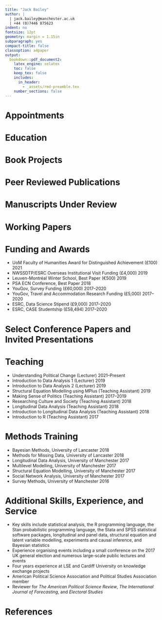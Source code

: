 ```yaml
---
title: "Jack Bailey"
author: |
  | jack.bailey@manchester.ac.uk
  | +44 (0)7446 875623
indent: no
fontsize: 12pt
geometry: margin = 1.15in
subparagraph: yes
compact-title: false
classoption: a4paper
output: 
  bookdown::pdf_document2: 
    latex_engine: xelatex
    toc: false
    keep_tex: false
    includes:
      in_header:
        - _assets/rmd-preamble.tex
    number_sections: false
---
```


# Appointments

\begin{minipage}[t]{\linewidth}
\textbf{Lecturer in Quantitative Politics} \hfill 2023--Present\\
\emph{The University of Manchester}\\
\end{minipage}

\begin{minipage}[t]{\linewidth}
\textbf{Research Associate on the British Election Study} \hfill 2020--2023\\
\emph{The University of Manchester}\\
\end{minipage}

\begin{minipage}[t]{\linewidth}
\textbf{Visiting Fellow} \hfill Sept--Dec 2019\\
\emph{The University of Texas at Austin}
\end{minipage}


# Education

\begin{minipage}[t]{\linewidth}
\textbf{PhD Politics} \hfill 2017--2022\\
\emph{The University of Manchester}\\
\end{minipage}

\begin{minipage}[t]{\linewidth}
\textbf{PGDip Social Research Methods and Statistics} \hfill 2016--2017\\
\emph{The University of Manchester}\\
\end{minipage}

\begin{minipage}[t]{\linewidth}
\textbf{MA Politics} \hfill 2011--2012 \\
\emph{The University of Sheffield}\\
\end{minipage}

\begin{minipage}[t]{\linewidth}
\textbf{BA (Hons.) Business Management} \hfill 2008--2011 \\
\emph{The University of Sheffield}
\end{minipage}


# Book Projects

\begin{minipage}[t]{\linewidth}
Fieldhouse, E.; Green, J.; Evans. G.; Mellon, J.; Prosser, C.; and Bailey, J. (2024). \emph{Electoral Realignment}. Under contract at Oxford University Press\\
\end{minipage}

# Peer Reviewed Publications

\begin{minipage}[t]{\linewidth}
Fieldhouse, E. and Bailey, J. (2023). A New Electoral Map? Brexit, Realignment and the Changing Geography of Party Support in England. \emph{Political Geography}.\\
\end{minipage}

\begin{minipage}[t]{\linewidth}
Bailey, J. (2021). Political Surveys Bias Self-Reported Economic Perceptions. \emph{Public Opinion Quarterly}. Available at: https://doi.org/10.33774/apsa-2021-13lpq.\\
\end{minipage}

\begin{minipage}[t]{\linewidth}
Mellon, J.; Bailey, J. \& Prosser, C. (2021). How Do Coronavirus Attitudes Fit into Britain's Ideological Landscape? \emph{Parliamentary Affairs}. Available at: https://doi.org/10.1093/pa/gsab030.\\
\end{minipage}

\begin{minipage}[t]{\linewidth}
Fieldhouse, E.; Cutts, D. \& Bailey, J. (2020). Who cares if you vote? Partisan pressure and social norms of voting. \emph{Political Behavior}. Available at: https://doi.org/10.1007/s11109-020-09661-y.\\
\end{minipage}

\begin{minipage}[t]{\linewidth}
Bailey, J. (2019). The fact remains: Party ID moderates how voters respond to economic change. \emph{Electoral Studies}, 61(102071). Available at: https://doi.org/10.1016/j.electstud.2019.102071.\\
\end{minipage}

# Manuscripts Under Review

<!-- \begin{minipage}[t]{\linewidth} -->
<!-- Bailey, J.; Pack, M.; and Mansillo, L. PollBasePro: Daily Estimates of Aggregate Voting Intention in Britain from 1955 to the Present Day. Under review at \emph{Electoral Studies}. Available at: https://doi.org/10.33774/apsa-2021-2hbgw-v2\\ -->
<!-- \end{minipage} -->

\begin{minipage}[t]{\linewidth}
Bailey, J. Common Retrospective Economic Perception Items Show Good Test-Retest Reliability. Under review at \emph{The Journal of Elections, Public Opinion, and Parties}. Under review at \emph{Research \& Politics}. Available at: https://doi.org/10.33774/apsa-2022-nhhsv-v2\\
\end{minipage}

# Working Papers

\begin{minipage}[t]{\linewidth}
Mellon, J., Bailey, J., Scott, R., Breckwoldt, J., \& Miori, M. Do LLMs know what the Most Important Issue is? Using Large Language Models to Code Open-Text Social Survey Responses At Scale. Available at: https://ssrn.com/abstract=4310154\\
\end{minipage}

\begin{minipage}[t]{\linewidth}
Fieldhouse, E., Bailey, J., \& Prosser, C. Campaign Slogans, Political Identities, and Emotional Responses.
\end{minipage}

\begin{minipage}[t]{\linewidth}
Bailey, J. What's the Half-Life of the Economic Vote? (About a Year and a Half). Available at: https://doi.org/10.33774/apsa-2021-kdrwl-v3\\
\end{minipage}

<!-- \begin{minipage}[t]{\linewidth} -->
<!-- Bailey, J.; Sanders, A.; Barclay, A. \& McDonnell A. Voting at the Intersection of Sexuality and Gender.\\ -->
<!-- \end{minipage} -->

# Funding and Awards

* UoM Faculty of Humanities Award for Distinguished Achievement (£100) \hfill 2021
* NWSSDTP/ESRC Overseas Institutional Visit Funding (£4,000) \hfill 2019
* Leuven-Montréal Winter School, Best Paper (€500) \hfill 2019
* PSA ECN Conference, Best Paper \hfill 2018
* YouGov, Survey Funding (£60,000) \hfill 2017--2020
* YouGov, Travel and Accommodation Research Funding (£5,000) \hfill 2017--2020
* ESRC, Data Science Stipend (£9,000) \hfill 2017--2020
* ESRC, CASE Studentship (£58,494) \hfill 2017--2020


# Select Conference Papers and Invited Presentations

\begin{minipage}[t]{\linewidth}
\textbf{What's the Half-Life of the Economic Vote? (About a Year and a Half)} \hfill Mar. 2023 \\
\emph{DPIR Politics Colloquium, Oxford University}\\
\end{minipage}

\begin{minipage}[t]{\linewidth}
\textbf{What's the Half-Life of the Economic Vote? (About a Year and a Half)} \hfill Apr. 2021 \\
\emph{Midwest Political Science Assocation Conference, 2021}\\
\end{minipage}

\begin{minipage}[t]{\linewidth}
\textbf{What's the Half-Life of the Economic Vote? (About a Year and a Half)} \hfill Oct. 2020 \\
\emph{Political Behaviour Colloquium, European University Institute}\\
\end{minipage}

\begin{minipage}[t]{\linewidth}
\textbf{Voting at the Intersection of Sexuality and Gender} \hfill Oct. 2020 \\
\emph{Queer Politics at Princeton, Princeton University}\\
\end{minipage}

\begin{minipage}[t]{\linewidth}
\textbf{Causal Inference for Ordinal Outcome Variables} \hfill 2020 \\
\emph{PSA Political Methodology Conference}\\
\end{minipage}

\begin{minipage}[t]{\linewidth}
\textbf{The Behaviour of Gay, Lesbian, and Bisexual Voters in Britain} \hfill 2019 \\
\emph{American Political Science Association Conference}\\
\end{minipage}

\begin{minipage}[t]{\linewidth}
\textbf{The Behaviour of Gay, Lesbian, and Bisexual Voters in Britain} \hfill 2019 \\
\emph{Political Studies Association Conference}\\
\end{minipage}

\begin{minipage}[t]{\linewidth}
\textbf{Imperfect Perceptions: How Latent Confounding Explains the Economic Vote} \hfill 2019 \\
\emph{Leuven-Montréal Winter School on Elections}\\
\end{minipage}

\begin{minipage}[t]{\linewidth}
\textbf{Party ID Moderates How Voters Respond to Economic Change} \hfill 2019 \\
\emph{Political Studies Association Conference}\\
\end{minipage}

\begin{minipage}[t]{\linewidth}
\textbf{Structural Equation Modelling for Political Research} \hfill 2018 \\
\emph{PSA Political Psychology Conference}\\
\end{minipage}

\begin{minipage}[t]{\linewidth}
\textbf{Competing Competence: A New Model of the Economic Vote} \hfill 2018 \\
\emph{Elections, Public Opinion, and Parties Conference}\\
\end{minipage}

<!-- \begin{minipage}[t]{\linewidth} -->
<!-- \textbf{Affective Asymmetry: Party ID Moderates Voters’ Responsiveness to Economic Change} \hfill 2018 \\ -->
<!-- \emph{Political Studies Association Early Careers Network Conference} -->
<!-- \end{minipage} -->


# Teaching

* Understanding Political Change (Lecturer) \hfill 2021--Present
* Introduction to Data Analysis 1 (Lecturer) \hfill 2019
* Introduction to Data Analysis 2 (Lecturer) \hfill 2019
* Structural Equation Modelling using MPlus (Teaching Assistant) \hfill 2019
* Making Sense of Politics (Teaching Assistant) \hfill 2017--2019
* Researching Culture and Society (Teaching Assistant) \hfill 2018
* Longitudinal Data Analysis (Teaching Assistant) \hfill 2018
* Introduction to Longitudinal Data Analysis (Teaching Assistant) \hfill 2018
* Introduction to R (Teaching Assistant) \hfill 2017


# Methods Training

* Bayesian Methods, University of Lancaster \hfill 2018
* Methods for Missing Data, University of Lancaster \hfill 2018
* Longitudinal Data Analysis, University of Manchester \hfill 2017
* Multilevel Modelling, University of Manchester \hfill 2017
* Structural Equation Modelling, University of Manchester \hfill 2017
* Social Network Analysis, University of Manchester \hfill 2017
* Survey Methods, University of Manchester \hfill 2016


# Additional Skills, Experience, and Service

* Key skills include statistical analysis, the R programming language, the Stan probabilistic programming language, the Stata and SPSS statistical software packages, longitudinal and panel data, structural equation and latent variable modelling, experiments and causal inference, and Bayesian statistics
* Experience organising events including a small conference on the 2017 UK general election and numerous large-scale public lectures and events
* Four years experience at LSE and Cardiff University on knowledge exchange projects
* American Political Science Association and Political Studies Association member
* Reviewer for *The American Political Science Review*, *The International Journal of Forecasting*, and *Electoral Studies*


# References

\begin{minipage}[t]{0.45\linewidth}
\textbf{Prof. Edward Fieldhouse}\\
Professor of Social and Political Science,\\
University of Manchester\\
\emph{ed.fieldhouse@manchester.ac.uk}
\end{minipage}
\hfill
\begin{minipage}[t]{0.45\linewidth}
\textbf{Dr. Jonathan Mellon}\\
Assistant Professor,\\
US Military Academy West Point\\
\emph{jonathan.mellon@westpoint.edu}
\end{minipage}

\vspace{.5cm}

\begin{minipage}[t]{0.45\linewidth}
\textbf{Prof. Geoffrey Evans}\\
Professor of the Sociology of Politics,\\
The University of Oxford\\
\emph{geoffrey.evans@nuffield.ox.ac.uk}
\end{minipage}
\hfill
\begin{minipage}[t]{0.45\linewidth}
\textbf{Prof. Jane Green}\\
Professor of Political Science,\\
The University of Oxford\\
\emph{jane.green@nuffield.ox.ac.uk}
\end{minipage}